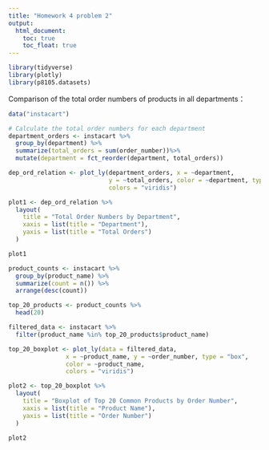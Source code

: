 ```yaml
---
title: "Homework 4 problem 2"
output: 
  html_document:
    toc: true
    toc_float: true
---
```


```r
library(tidyverse)
library(plotly)
library(p8105.datasets)
```


Comparison of the total order numbers of products in all departments：
```r
data("instacart")

# Calculate the total order numbers for each department
department_orders <- instacart %>%
  group_by(department) %>%
  summarize(total_orders = sum(order_number))%>%
  mutate(department = fct_reorder(department, total_orders))

dep_ord_relation <- plot_ly(department_orders, x = ~department, 
                            y = ~total_orders, color = ~department, type = 'bar', 
                            colors = "viridis")

plot1 <- dep_ord_relation %>%
  layout(
    title = "Total Order Numbers by Department",
    xaxis = list(title = "Department"),
    yaxis = list(title = "Total Orders")
  )

plot1
```
```r
product_counts <- instacart %>%
  group_by(product_name) %>%
  summarize(count = n()) %>%
  arrange(desc(count))

top_20_products <- product_counts %>%
  head(20)

filtered_data <- instacart %>%
  filter(product_name %in% top_20_products$product_name)

top_20_boxplot <- plot_ly(data = filtered_data, 
                x = ~product_name, y = ~order_number, type = "box", 
                color = ~product_name,
                colors = "viridis")

plot2 <- top_20_boxplot %>%
  layout(
    title = "Boxplot of Top 20 Common Products by Order Number",
    xaxis = list(title = "Product Name"),
    yaxis = list(title = "Order Number")
  )

plot2
```

```r

```


